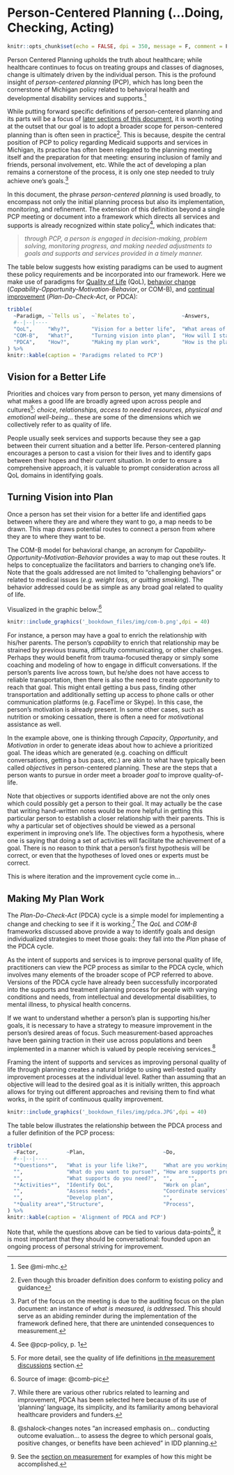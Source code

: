 # Person-Centered Planning (...Doing, Checking, Acting) {#pcpdca}

```r
knitr::opts_chunk$set(echo = FALSE, dpi = 350, message = F, comment = F, warning = F)
```

Person Centered Planning upholds the truth about healthcare;  while healthcare continues to focus on treating groups and classes of diagnoses, change is ultimately driven by the individual person.   This is the profound insight of *person-centered planning* (PCP), which has long been the cornerstone of Michigan policy related to behavioral health and developmental disability services and supports.^[See @mi-mhc.] 

While putting forward specific definitions of person-centered planning and its parts will be a focus of [later sections of this document](#bok), it is worth noting at the outset that our goal is to adopt a broader scope for person-centered planning than is often seen in practice^[Even though this broader definition does conform to existing policy and guidance].  This is because, despite the central position of PCP to policy regarding Medicaid supports and services in Michigan, its practice has often been relegated to the planning meeting itself and the preparation for that meeting: ensuring inclusion of family and friends, personal involvement, etc.  While the act of developing a plan remains a cornerstone of the process, it is only one step needed to truly achieve one's goals.^[Part of the focus on the meeting is due to the auditing focus on the plan document: an instance of *what is measured, is addressed*.  This should serve as an abiding reminder during the implementation of the framework defined here, that there are unintended consequences to measurement.]

In this document, the phrase *person-centered planning* is used broadly, to encompass not only the initial planning process but also its implementation, monitoring, and refinement.  The extension of this definition beyond a single PCP meeting or document into a framework which directs all services and supports is already recognized within state policy^[See @pcp-policy, p. 1], which indicates that:

> *through PCP, a person is engaged in decision-making, problem solving, monitoring progress, and making needed adjustments to goals and supports and services provided in a timely manner.*

The table below suggests how existing paradigms can be used to augment these policy requirements and be incorporated into our framework. Here we make use of paradigms for [Quality of Life](#qol_intro) (QoL), [behavior change](#comb_intro) (*Capability-Opportunity-Motivation-Behavior*, or COM-B), and [continual improvement](#pdca_intro) (*Plan-Do-Check-Act*, or PDCA): 

```r

tribble(
  ~Paradigm, ~`Tells us`,  ~`Relates to`,               ~Answers, 
  #--|--|----
  "QoL",     "Why?",       "Vision for a better life",  "What areas of life do I want to focus on?",
  "COM-B",   "What?",      "Turning vision into plan",  "How will I start to address my goal?",
  "PDCA",    "How?",       "Making my plan work",       "How is the plan working? How to change?"
) %>%
knitr::kable(caption = 'Paradigms related to PCP')

```

## Vision for a Better Life {#qol_intro} 

Priorities and choices vary from person to person, yet many dimensions of what makes a good life are broadly agreed upon across people and cultures^[For more detail, see the quality of life definitions [in the measurement discussions](#qol_def) section.]: *choice, relationships, access to needed resources, physical and emotional well-being*... these are some of the dimensions which we collectively refer to as quality of life.

People usually seek services and supports because they see a gap between their current situation and a better life.  Person-centered planning encourages a person to cast a vision for their lives and to identify gaps between their hopes and their current situation.  In order to ensure a comprehensive approach, it is valuable to prompt consideration across all QoL domains in identifying goals. 

## Turning Vision into Plan {#comb_intro}

Once a person has set their vision for a better life and identified gaps between where they are and where they want to go, a map needs to be drawn.  This map draws potential routes to connect a person from where they are to where they want to be.

The COM-B model for behavioral change, an acronym for *Capability-Opportunity-Motivation-Behavior* provides a way to map out these routes.  It helps to conceptualize the facilitators and barriers to changing one's life.  Note that the goals addressed are not limited to "challenging behaviors" or related to medical issues (*e.g. weight loss, or quitting smoking*).  The behavior addressed could be as simple as any broad goal related to quality of life.

Visualized in the graphic below:^[Source of image: @comb-pic]

```r
knitr::include_graphics('_bookdown_files/img/com-b.png',dpi = 40)
```

For instance, a person may have a goal to enrich the relationship with his/her parents.  The person's *capability* to enrich that relationship may be strained by previous trauma, difficulty communicating, or other challenges.  Perhaps they would benefit from trauma-focused therapy or simply some coaching and modeling of how to engage in difficult conversations.  If the person's parents live across town, but he/she does not have access to reliable transportation, then there is also the need to create *opportunity* to reach that goal.  This might entail getting a bus pass, finding other transportation and additionally setting up access to phone calls or other communication platforms (e.g. FaceTime or Skype).  In this case, the person's motivation is already present.  In some other cases, such as nutrition or smoking cessation, there is often a need for *motivation*al assistance as well.  

In the example above, one is thinking through *Capacity*, *Opportunity*, and *Motivation* in order to generate ideas about how to achieve a prioritized goal.  The ideas which are generated (e.g. coaching on difficult conversations, getting a bus pass, etc.) are akin to what have typically been called *objectives* in person-centered planning.  These are the steps that a person wants to pursue in order meet a broader *goal* to improve quality-of-life.  

Note that objectives or supports identified above are not the only ones which could possibly get a person to their goal.  It may actually be the case that writing hand-written notes would be more helpful in getting this particular person to establish a closer relationship with their parents.  This is why a particular set of objectives should be viewed as a personal experiment in improving one's life.  The objectives form a hypothesis, where one is saying that doing a set of activities will facilitate the achievement of a goal. There is no reason to think that a person's first hypothesis will be correct, or even that the hypotheses of loved ones or experts must be correct.

This is where iteration and the improvement cycle come in...

## Making My Plan Work {#pdca_intro}

The *Plan-Do-Check-Act* (PDCA) cycle is a simple model for implementing a change and checking to see if it is working.^[While there are various other rubrics related to learning and improvement, PDCA has been selected here because of its use of 'planning' language, its simplicity, and its familiarity among behavioral healthcare providers and funders.]  The *QoL* and *COM-B* frameworks discussed above provide a way to identify goals and design individualized strategies to meet those goals: they fall into the *Plan* phase of the PDCA cycle.  

As the intent of supports and services is to improve personal quality of life, practitioners can view the PCP process as similar to the PDCA cycle, which involves many elements of the broader scope of PCP referred to above.  Versions of the PDCA cycle have already been successfully incorporated into the supports and treatment planning process for people with varying conditions and needs, from intellectual and developmental disabilities, to mental illness, to physical health concerns.

<!-- Add refs to Arduin, MBC, etc. related to PDCA.  Note from SB: How do you think MBC fits into Person Centered Planning? MBC allows for a more objective measurement of change in symptoms/functioning but does it interfere with “person-centeredness”? -->

If we want to understand whether a person's plan is supporting his/her goals, it is necessary to have a strategy to measure improvement in the person's desired areas of focus.  Such measurement-based approaches have been gaining traction in their use across populations and been implemented in a manner which is valued by people receiving services.^[@shalock-changes notes "an increased emphasis on... conducting outcome evaluation... to assess the degree to which personal goals, positive changes, or benefits have been achieved" in IDD planning.]

Framing the intent of supports and services as improving personal quality of life through planning creates a natural bridge to using well-tested quality improvement processes at the individual level.  Rather than assuming that an objective will lead to the desired goal as it is initially written, this approach allows for trying out different approaches and revising them to find what works, in the spirit of continuous quality improvement.

```r
knitr::include_graphics('_bookdown_files/img/pdca.JPG',dpi = 40)
```

The table below illustrates the relationship between the PDCA process and a fuller definition of the PCP process:

```r

tribble(
  ~Factor,         ~Plan,                         ~Do,                           ~Check,                    ~Act,
  #--|--|----
  "*Questions*",   "What is your life like?",     "What are you working on?",    "Is life better?",      "What next?",
  "",              "What do you want to pursue?", "How are supports provided?",  "",                     "How to improve approach?",
  "",              "What supports do you need?",  "",     "",                     "",
  "*Activities*",  "Identify QoL",                "Work on plan",                "Check QoL",            "Revise plan",
  "",              "Assess needs",                "Coordinate services",         "Reassess needs",       "(Repeat cycle)",
  "",              "Develop plan",                "",                            "",                     "",
  "*Quality area*","Structure",                   "Process",                    "Outcome",               "(Re)structure"
) %>%
knitr::kable(caption = 'Alignment of PDCA and PCP')

```

<!-- How does COM-B fit in here?  Use specific examples. Consider expanding this table (or create a separate appendix or tool that includes other questions that can be used to drive this conversation. People sometimes have trouble identifying their goals and desired changes – so we have to have lots of ways of asking the same thing, using language specific to culture, age, etc. Maybe we would just touch on this in the training curriculum. -->

Note that, while the questions above can be tied to various data-points^[See the [section on measurement](#measure) for examples of how this might be accomplished.], it is most important that they should be conversational: founded upon an ongoing process of personal striving for improvement.

<!-- Add conclusion paragraph -->




